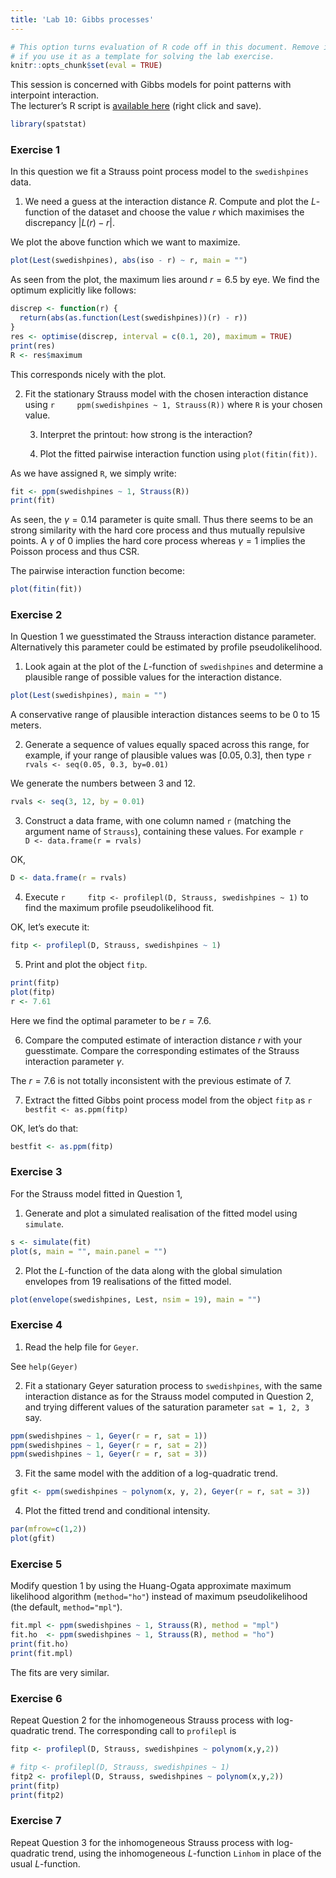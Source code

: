 ```yaml
---
title: 'Lab 10: Gibbs processes'
---
```


```r
# This option turns evaluation of R code off in this document. Remove it
# if you use it as a template for solving the lab exercise.
knitr::opts_chunk$set(eval = TRUE)
```

This session is concerned with Gibbs models for point patterns with interpoint interaction.  
The lecturer's R script is [available here](https://raw.githubusercontent.com/spatstat/AAU2015/master/Scripts/script10.R) (right click and save).

```r
library(spatstat)
```

### Exercise 1

In this question we fit a Strauss point process model to
the `swedishpines` data.

1.  We need a guess at the interaction distance $R$. Compute and
    plot the $L$-function of the dataset and choose the value $r$
    which maximises the discrepancy $|L(r)-r|$.

We plot the above function which we want to maximize.

```r
plot(Lest(swedishpines), abs(iso - r) ~ r, main = "")
```

As seen from the plot, the maximum lies around $r = 6.5$ by eye.
We find the optimum explicitly like follows:

```r
discrep <- function(r) {
  return(abs(as.function(Lest(swedishpines))(r) - r))
}
res <- optimise(discrep, interval = c(0.1, 20), maximum = TRUE)
print(res)
R <- res$maximum
```

This corresponds nicely with the plot.

2.  Fit the stationary Strauss model with the chosen interaction
    distance using
    ```r
    ppm(swedishpines ~ 1, Strauss(R))
    ```
    where `R` is your chosen value.

    3.  Interpret the printout: how strong is the interaction?

    4.  Plot the fitted pairwise interaction function using
        `plot(fitin(fit))`.

As we have assigned `R`, we simply write:

```r
fit <- ppm(swedishpines ~ 1, Strauss(R))
print(fit)
```

As seen, the $\gamma = 0.14$ parameter is quite small. Thus there seems to be an strong
similarity with the hard core process and thus mutually repulsive points.
A $\gamma$ of $0$ implies the hard core process whereas $\gamma = 1$ implies the Poisson process and thus CSR.

The pairwise interaction function become:

```r
plot(fitin(fit))
```



### Exercise 2

In Question 1 we guesstimated the Strauss interaction distance 
parameter. Alternatively this parameter could be estimated by 
profile pseudolikelihood.

1.  Look again at the plot of the $L$-function of
    `swedishpines` and determine a plausible range of
    possible values for the interaction distance.
    
```r
plot(Lest(swedishpines), main = "")
```

A conservative range of plausible interaction distances seems to be 0 to 15 meters.

2.  Generate a sequence of values equally spaced across this range,
    for example, if your range of plausible values was
    $[0.05, 0.3]$, then type
    ```r
    rvals <- seq(0.05, 0.3, by=0.01)
    ```

We generate the numbers between 3 and 12.
```r
rvals <- seq(3, 12, by = 0.01)
```

3.  Construct a data frame, with one column named `r`
    (matching the argument name of `Strauss`), containing
    these values. For example
    ```r
    D <- data.frame(r = rvals)
    ```

OK, 

```r
D <- data.frame(r = rvals)
```


4.  Execute
    ```r
    fitp <- profilepl(D, Strauss, swedishpines ~ 1)
    ```
    to find the maximum profile pseudolikelihood fit.

OK, let's execute it: 

```r
fitp <- profilepl(D, Strauss, swedishpines ~ 1)
```

5.  Print and plot the object `fitp`.

```r
print(fitp)
plot(fitp)
r <- 7.61
```

Here we find the optimal parameter to be $r = 7.6$.

6.  Compare the computed estimate of interaction distance $r$ with
    your guesstimate. Compare the corresponding estimates of the
    Strauss interaction parameter $\gamma$.

The $r = 7.6$ is not totally inconsistent with the previous estimate of $7$.

7.  Extract the fitted Gibbs point process model from the object
    `fitp` as 
    ```r
    bestfit <- as.ppm(fitp)
    ```

OK, let's do that:

```r
bestfit <- as.ppm(fitp)
```

### Exercise 3

For the Strauss model fitted in Question 1,

1.  Generate and plot a simulated realisation of the fitted model
    using `simulate`.

```r
s <- simulate(fit)
plot(s, main = "", main.panel = "")
```

2.  Plot the $L$-function of the data along with the global
    simulation envelopes from 19 realisations of the fitted model.

```r
plot(envelope(swedishpines, Lest, nsim = 19), main = "")
```



### Exercise 4

1.  Read the help file for `Geyer`.

See `help(Geyer)`

2.  Fit a stationary Geyer saturation process to `swedishpines`, with the 
    same interaction distance as for the Strauss model computed in Question 2,
    and trying different values of the saturation parameter `sat = 1, 2, 3` say.

```r
ppm(swedishpines ~ 1, Geyer(r = r, sat = 1))
ppm(swedishpines ~ 1, Geyer(r = r, sat = 2))
ppm(swedishpines ~ 1, Geyer(r = r, sat = 3))
```

3.  Fit the same model with the addition of a log-quadratic trend.

```r
gfit <- ppm(swedishpines ~ polynom(x, y, 2), Geyer(r = r, sat = 3))
```

4.  Plot the fitted trend and conditional intensity.

```r
par(mfrow=c(1,2))
plot(gfit)
```


### Exercise 5

Modify question 1 by using the Huang-Ogata approximate
maximum likelihood algorithm (`method="ho"`) instead of maximum
pseudolikelihood (the default, `method="mpl"`).

```r
fit.mpl <- ppm(swedishpines ~ 1, Strauss(R), method = "mpl")
fit.ho  <- ppm(swedishpines ~ 1, Strauss(R), method = "ho")
print(fit.ho)
print(fit.mpl)
```

The fits are very similar.

### Exercise 6

Repeat Question 2 for the inhomogeneous Strauss process with
log-quadratic trend. The corresponding call to `profilepl` is
```r
fitp <- profilepl(D, Strauss, swedishpines ~ polynom(x,y,2))
```

```r
# fitp <- profilepl(D, Strauss, swedishpines ~ 1)
fitp2 <- profilepl(D, Strauss, swedishpines ~ polynom(x,y,2))
print(fitp)
print(fitp2)
```

### Exercise 7

Repeat Question 3 for the inhomogeneous Strauss process with
log-quadratic trend, using the inhomogeneous $L$-function `Linhom`
in place of the usual $L$-function.


